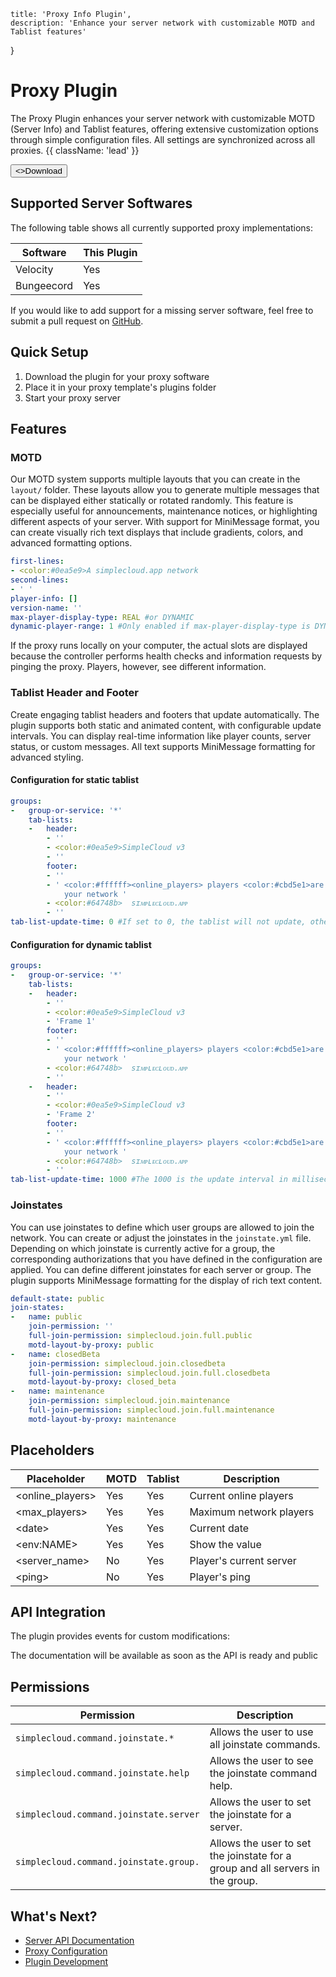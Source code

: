 
    title: 'Proxy Info Plugin',
    description: 'Enhance your server network with customizable MOTD and Tablist features'
}

# Proxy Plugin

The Proxy Plugin enhances your server network with customizable MOTD (Server Info) and Tablist features, offering extensive customization options through simple configuration files. All settings are synchronized across all proxies. {{ className: 'lead' }}

<Button href="https://github.com/theSimpleCloud/proxy-plugin/releases" arrow="right">
    <>Download</>
</Button>

## Supported Server Softwares

The following table shows all currently supported proxy implementations:

| Software   | This Plugin |
| ---------- | ----------- |
| Velocity   | Yes         | 
| Bungeecord | Yes         | 

If you would like to add support for a missing server software, feel free to submit a pull request on [GitHub](#).

## Quick Setup

1. Download the plugin for your proxy software
2. Place it in your proxy template's plugins folder
3. Start your proxy server

## Features

### MOTD
Our MOTD system supports multiple layouts that you can create in the `layout/` folder. These layouts allow you to generate multiple messages that can be displayed either statically or rotated randomly. This feature is especially useful for announcements, maintenance notices, or highlighting different aspects of your server. With support for MiniMessage format, you can create visually rich text displays that include gradients, colors, and advanced formatting options.

```yaml
first-lines:
- <color:#0ea5e9>A simplecloud.app network
second-lines:
- ' '
player-info: []
version-name: ''
max-player-display-type: REAL #or DYNAMIC
dynamic-player-range: 1 #Only enabled if max-player-display-type is DYNAMIC
```
<Note>
    If the proxy runs locally on your computer, the actual slots are displayed because the controller performs health checks and information requests by pinging the proxy. Players, however, see different information.
</Note>

### Tablist Header and Footer

Create engaging tablist headers and footers that update automatically. The plugin supports both static and animated content, with configurable update intervals. You can display real-time information like player counts, server status, or custom messages. All text supports MiniMessage formatting for advanced styling.

#### Configuration for static tablist
```yaml
groups:
-   group-or-service: '*'
    tab-lists:
    -   header:
        - ''
        - <color:#0ea5e9>SimpleCloud v3
        - ''
        footer:
        - ''
        - ' <color:#ffffff><online_players> players <color:#cbd5e1>are playing on
            your network '
        - <color:#64748b>  sɪᴍᴘʟᴇᴄʟᴏᴜᴅ.ᴀᴘᴘ
        - ''
tab-list-update-time: 0 #If set to 0, the tablist will not update, otherwise it will update every x milliseconds
```

#### Configuration for dynamic tablist
```yaml
groups:
-   group-or-service: '*'
    tab-lists:
    -   header:
        - ''
        - <color:#0ea5e9>SimpleCloud v3
        - 'Frame 1'
        footer:
        - ''
        - ' <color:#ffffff><online_players> players <color:#cbd5e1>are playing on
            your network '
        - <color:#64748b>  sɪᴍᴘʟᴇᴄʟᴏᴜᴅ.ᴀᴘᴘ
        - ''
    -   header:
        - ''
        - <color:#0ea5e9>SimpleCloud v3
        - 'Frame 2'
        footer:
        - ''
        - ' <color:#ffffff><online_players> players <color:#cbd5e1>are playing on
            your network '
        - <color:#64748b>  sɪᴍᴘʟᴇᴄʟᴏᴜᴅ.ᴀᴘᴘ
        - ''
tab-list-update-time: 1000 #The 1000 is the update interval in milliseconds
```

### Joinstates

You can use joinstates to define which user groups are allowed to join the network. You can create or adjust the joinstates in the `joinstate.yml` file.
Depending on which joinstate is currently active for a group, the corresponding authorizations that you have defined in the configuration are applied.
You can define different joinstates for each server or group. The plugin supports MiniMessage formatting for the display of rich text content.

```yaml
default-state: public
join-states:
-   name: public
    join-permission: ''
    full-join-permission: simplecloud.join.full.public
    motd-layout-by-proxy: public
-   name: closedBeta
    join-permission: simplecloud.join.closedbeta
    full-join-permission: simplecloud.join.full.closedbeta
    motd-layout-by-proxy: closed_beta
-   name: maintenance
    join-permission: simplecloud.join.maintenance
    full-join-permission: simplecloud.join.full.maintenance
    motd-layout-by-proxy: maintenance
```

## Placeholders

| Placeholder        | MOTD | Tablist | Description                    |
|-------------------|------|----------|--------------------------------|
| \<online_players\>  | Yes  | Yes      | Current online players         |
| \<max_players\>     | Yes  | Yes      | Maximum network players        |
| \<date\>            | Yes  | Yes      | Current date                   |
| \<env:NAME\>        | Yes  | Yes      | Show the value                 |
| \<server_name\>     | No   | Yes      | Player's current server        |
| \<ping\>            | No   | Yes      | Player's ping                  |

## API Integration

The plugin provides events for custom modifications:

<DangerNote>
    The documentation will be available as soon as the API is ready and public
</DangerNote>


## Permissions
| **Permission**               | **Description**                                                                                    |
|------------------------------|----------------------------------------------------------------------------------------------------|
| `simplecloud.command.joinstate.*`            | Allows the user to use all joinstate commands. |
| `simplecloud.command.joinstate.help`          | Allows the user to see the joinstate command help. |
| `simplecloud.command.joinstate.server`       | Allows the user to set the joinstate for a server. |
| `simplecloud.command.joinstate.group.` | Allows the user to set the joinstate for a group and all servers in the group. |

## What's Next?

- [Server API Documentation](/api#server)
- [Proxy Configuration](/proxy)
- [Plugin Development](/plugins)


